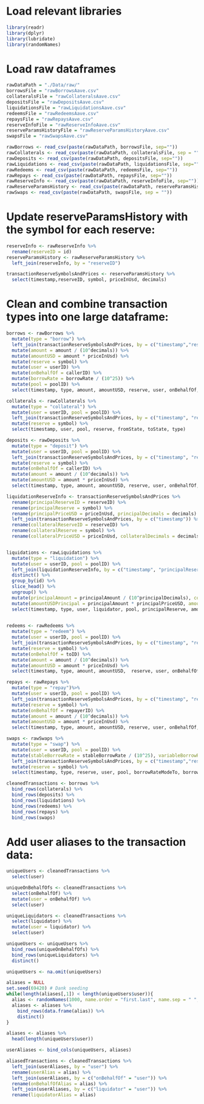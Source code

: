# Load relevant libraries
```r
library(readr)
library(dplyr)
library(lubridate)
library(randomNames)
```

# Load raw dataframes
```r
rawDataPath = "./Data/raw/"
borrowsFile = "rawBorrowsAave.csv"
collateralsFile = "rawCollateralsAave.csv"
depositsFile = "rawDepositsAave.csv"
liquidationsFile = "rawLiquidationsAave.csv"
redeemsFile = "rawRedeemsAave.csv"
repaysFile = "rawRepaysAave.csv"
reserveInfoFile = "rawReserveInfoAave.csv"
reserveParamsHistoryFile = "rawReserveParamsHistoryAave.csv"
swapsFile = "rawSwapsAave.csv"

rawBorrows <- read_csv(paste(rawDataPath, borrowsFile, sep=""))
rawCollaterals <- read_csv(paste(rawDataPath, collateralsFile, sep = ""))
rawDeposits <- read_csv(paste(rawDataPath, depositsFile, sep=""))
rawLiquidations <- read_csv(paste(rawDataPath, liquidationsFile, sep=""))
rawRedeems <- read_csv(paste(rawDataPath, redeemsFile, sep=""))
rawRepays <- read_csv(paste(rawDataPath, repaysFile, sep=""))
rawReserveInfo <- read_csv(paste(rawDataPath, reserveInfoFile, sep=""))
rawReserveParamsHistory <- read_csv(paste(rawDataPath, reserveParamsHistoryFile, sep=""))
rawSwaps <- read_csv(paste(rawDataPath, swapsFile, sep = ""))
```

# Update reserveParamsHistory with the symbol for each reserve:
```r
reserveInfo <- rawReserveInfo %>%
  rename(reserveID = id)
reserveParamsHistory <- rawReserveParamsHistory %>%
  left_join(reserveInfo, by = "reserveID")

transactionReserveSymbolsAndPrices <- reserveParamsHistory %>%
  select(timestamp,reserveID, symbol, priceInUsd, decimals)
```

# Clean and combine transaction types into one large dataframe:
```r
borrows <- rawBorrows %>%
  mutate(type = "borrow") %>%
  left_join(transactionReserveSymbolsAndPrices, by = c("timestamp","reserveID")) %>%
  mutate(amount = amount / (10^decimals)) %>%
  mutate(amountUSD = amount * priceInUsd) %>%
  mutate(reserve = symbol) %>%
  mutate(user = userID) %>%
  mutate(onBehalfOf = callerID) %>%
  mutate(borrowRate = borrowRate / (10^25)) %>%
  mutate(pool = poolID) %>%
  select(timestamp, type, amount, amountUSD, reserve, user, onBehalfOf, borrowRate, borrowRateMode, priceInUsd, pool)

collaterals <- rawCollaterals %>%
  mutate(type = "collateral") %>%
  mutate(user = userID, pool = poolID) %>%
  left_join(transactionReserveSymbolsAndPrices, by = c("timestamp", "reserveID")) %>%
  mutate(reserve = symbol) %>%
  select(timestamp, user, pool, reserve, fromState, toState, type)

deposits <- rawDeposits %>%
  mutate(type = "deposit") %>%
  mutate(user = userID, pool = poolID) %>%
  left_join(transactionReserveSymbolsAndPrices, by = c("timestamp", "reserveID")) %>%
  mutate(reserve = symbol) %>%
  mutate(onBehalfOf = callerID) %>%
  mutate(amount = amount / (10^decimals)) %>%
  mutate(amountUSD = amount * priceInUsd) %>%
  select(timestamp, type, amount, amountUSD, reserve, user, onBehalfOf, priceInUsd, pool)

liquidationReserveInfo <- transactionReserveSymbolsAndPrices %>%
  rename(principalReserveID = reserveID) %>%
  rename(principalReserve = symbol) %>%
  rename(principalPriceUSD = priceInUsd, principalDecimals = decimals) %>%
  left_join(transactionReserveSymbolsAndPrices, by = c("timestamp")) %>%
  rename(collateralReserveID = reserveID) %>%
  rename(collateralReserve = symbol) %>%
  rename(collateralPriceUSD = priceInUsd, collateralDecimals = decimals)


liquidations <- rawLiquidations %>%
  mutate(type = "liquidation") %>%
  mutate(user = userID, pool = poolID) %>%
  left_join(liquidationReserveInfo, by = c("timestamp", "principalReserveID", "collateralReserveID")) %>%
  distinct() %>%
  group_by(id) %>%
  slice_head() %>%
  ungroup() %>%
  mutate(principalAmount = principalAmount / (10^principalDecimals), collateralAmount = collateralAmount / (10^collateralDecimals)) %>%
  mutate(amountUSDPrincipal = principalAmount * principalPriceUSD, amountUSDCollateral = collateralAmount * collateralPriceUSD) %>%
  select(timestamp, type, user, liquidator, pool, principalReserve, amountUSDPrincipal, principalAmount, collateralReserve, amountUSDCollateral, collateralAmount)
  

redeems <- rawRedeems %>%
  mutate(type = "redeem") %>%
  mutate(user = userID, pool = poolID) %>%
  left_join(transactionReserveSymbolsAndPrices, by = c("timestamp", "reserveID")) %>%
  mutate(reserve = symbol) %>%
  mutate(onBehalfOf = toID) %>%
  mutate(amount = amount / (10^decimals)) %>%
  mutate(amountUSD = amount * priceInUsd) %>%
  select(timestamp, type, amount, amountUSD,  reserve, user, onBehalfOf, priceInUsd, pool)

repays <- rawRepays %>%
  mutate(type = "repay")%>%
  mutate(user = userID, pool = poolID) %>%
  left_join(transactionReserveSymbolsAndPrices, by = c("timestamp", "reserveID")) %>%
  mutate(reserve = symbol) %>%
  mutate(onBehalfOf = repayerID) %>%
  mutate(amount = amount / (10^decimals)) %>%
  mutate(amountUSD = amount * priceInUsd) %>%
  select(timestamp, type, amount, amountUSD, reserve, user, onBehalfOf, priceInUsd, pool)

swaps <- rawSwaps %>%
  mutate(type = "swap") %>%
  mutate(user = userID, pool = poolID) %>%
  mutate(stableBorrowRate = stableBorrowRate / (10^25), variableBorrowRate = variableBorrowRate / (10^25)) %>%
  left_join(transactionReserveSymbolsAndPrices, by = c("timestamp","reserveID")) %>%
  mutate(reserve = symbol) %>%
  select(timestamp, type, reserve, user, pool, borrowRateModeTo, borrowRateModeFrom, stableBorrowRate, variableBorrowRate)

cleanedTransactions <- borrows %>%
  bind_rows(collaterals) %>%
  bind_rows(deposits) %>%
  bind_rows(liquidations) %>%
  bind_rows(redeems) %>%
  bind_rows(repays) %>%
  bind_rows(swaps)
```

# Add user aliases to the transaction data:
```r
uniqueUsers <- cleanedTransactions %>%
  select(user)

uniqueOnBehalfOfs <- cleanedTransactions %>%
  select(onBehalfOf) %>%
  mutate(user = onBehalfOf) %>%
  select(user)

uniqueLiquidators <- cleanedTransactions %>%
  select(liquidator) %>%
  mutate(user = liquidator) %>%
  select(user)

uniqueUsers <- uniqueUsers %>%
  bind_rows(uniqueOnBehalfOfs) %>%
  bind_rows(uniqueLiquidators) %>%
  distinct()

uniqueUsers <- na.omit(uniqueUsers)

aliases = NULL
set.seed(69420) # Dank seeding
while(length(aliases[,1]) < length(uniqueUsers$user)){
  alias <- randomNames(1000, name.order = "first.last", name.sep = " ", sample.with.replacement = FALSE)
  aliases <- aliases %>%
    bind_rows(data.frame(alias)) %>%
    distinct()
}

aliases <- aliases %>%
  head(length(uniqueUsers$user))

userAliases <- bind_cols(uniqueUsers, aliases)

aliasedTransactions <- cleanedTransactions %>%
  left_join(userAliases, by = "user") %>%
  rename(userAlias = alias) %>%
  left_join(userAliases, by = c("onBehalfOf" = "user")) %>%
  rename(onBehalfOfAlias = alias) %>%
  left_join(userAliases, by = c("liquidator" = "user")) %>%
  rename(liquidatorAlias = alias)
```
